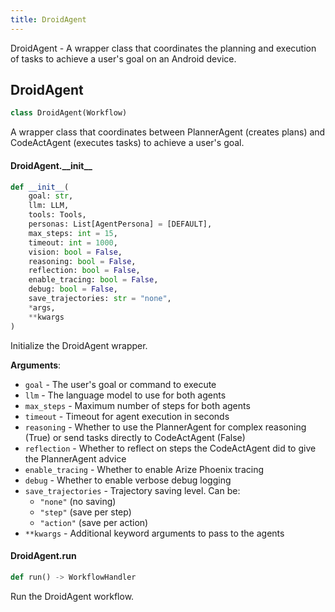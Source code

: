 ```yaml
---
title: DroidAgent
---
```


DroidAgent - A wrapper class that coordinates the planning and execution of tasks
to achieve a user's goal on an Android device.

<a id="droidrun.agent.droid.droid_agent.DroidAgent"></a>

## DroidAgent

```python
class DroidAgent(Workflow)
```

A wrapper class that coordinates between PlannerAgent (creates plans) and 
    CodeActAgent (executes tasks) to achieve a user's goal.

<a id="droidrun.agent.droid.droid_agent.DroidAgent.__init__"></a>

#### DroidAgent.\_\_init\_\_

```python
def __init__(
    goal: str,
    llm: LLM,
    tools: Tools,
    personas: List[AgentPersona] = [DEFAULT],
    max_steps: int = 15,
    timeout: int = 1000,
    vision: bool = False,
    reasoning: bool = False,
    reflection: bool = False,
    enable_tracing: bool = False,
    debug: bool = False,
    save_trajectories: str = "none",
    *args,
    **kwargs
)
```

Initialize the DroidAgent wrapper.

**Arguments**:

- `goal` - The user's goal or command to execute
- `llm` - The language model to use for both agents
- `max_steps` - Maximum number of steps for both agents
- `timeout` - Timeout for agent execution in seconds
- `reasoning` - Whether to use the PlannerAgent for complex reasoning (True)
  or send tasks directly to CodeActAgent (False)
- `reflection` - Whether to reflect on steps the CodeActAgent did to give the PlannerAgent advice
- `enable_tracing` - Whether to enable Arize Phoenix tracing
- `debug` - Whether to enable verbose debug logging
- `save_trajectories` - Trajectory saving level. Can be:
  - `"none"` (no saving)
  - `"step"` (save per step) 
  - `"action"` (save per action)
- `**kwargs` - Additional keyword arguments to pass to the agents

<a id="droidrun.agent.droid.droid_agent.DroidAgent.run"></a>

#### DroidAgent.run

```python
def run() -> WorkflowHandler
```

Run the DroidAgent workflow.

